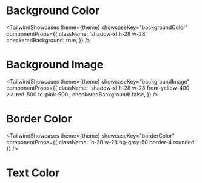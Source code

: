 

# Background Color

<TailwindShowcases
  theme={theme}
  showcaseKey="backgroundColor"
  componentProps={{
    className: 'shadow-xl h-28 w-28',
    checkeredBackground: true,
  }}
/>

# Background Image

<TailwindShowcases
  theme={theme}
  showcaseKey="backgroundImage"
  componentProps={{
    className: 'shadow-xl h-28 w-28 from-yellow-400 via-red-500 to-pink-500',
    checkeredBackground: false,
  }}
/>

# Border Color

<TailwindShowcases
  theme={theme}
  showcaseKey="borderColor"
  componentProps={{ className: 'h-28 w-28 bg-grey-50 border-4 rounded' }}
/>

# Text Color

<TailwindShowcases theme={theme} showcaseKey="textColor" />

